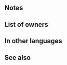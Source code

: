 {{Weapon Infobox
|tagid=SID_紅炎の親子の聖斧
|intID=3075
|image=wep_ax111
|exclusive=1
|weaponType=Axe
|cost=400
|might=16
|range=1
|cooldown=-1
|effectiveness=Dragonstone,Beast
|effect=Enables【Canto (２)】.<br><br>Effective against dragon and beast foes. Accelerates Special trigger (cooldown count-1). If unit initiates combat or is within 2 spaces of an ally, grants Atk/Spd/Def/Res+5 to unit during combat, and inflicts penalty on foe's Atk/Spd/Def/Res during combat = 50% of total bonuses on unit during combat (max -6).<br><br>【Canto (２)】<br>After an attack, Assist skill, or structure destruction, unit can move ２ space(s).<br><br>(Unit moves according to movement type. Once per turn. Cannot attack or assist. Only highest value applied. Does not stack. After moving, if a skill that grants another action would be triggered (like with Galeforce), Canto will trigger after the granted action. Unit's base movement has no effect on movement granted. Cannot warp (using skills like Wings of Mercy) a distance greater than unit would be able to move with normal Canto movement.)
|statModifiers=0,16,0,0,0
|required=Silver Axe
|properties=
}}
==Notes==
{{Canto|2}}
{{Effective damage bonus|Dragonstone,Beast}}
{{IfUnitInitiates}}
{{Combat boosts}}
{{CombatReductionfromBonus}}
==List of owners==
{{Skill Hero List}}
==In other languages==
{{OtherLanguages
|japanese=紅炎の親子の聖斧
|german=Flammendes Blut
|spanishEU=Armas llameantes
|spanishLA=Armas asoladoras
|french=Armes éclatantes
|italian=Armi ardenti
|chineseTW=紅炎親子的聖斧
|portuguese=Armas de união
}}
==See also==
{{See also skills|cond=WeaponEffectiveness='Dragon,Beast' OR Description LIKE '%Canto (２)%' OR Description LIKE '%inflicts penalty on foe%during combat =%bonuses on unit%'|columns=3}}
{{Weapons Navbox}}